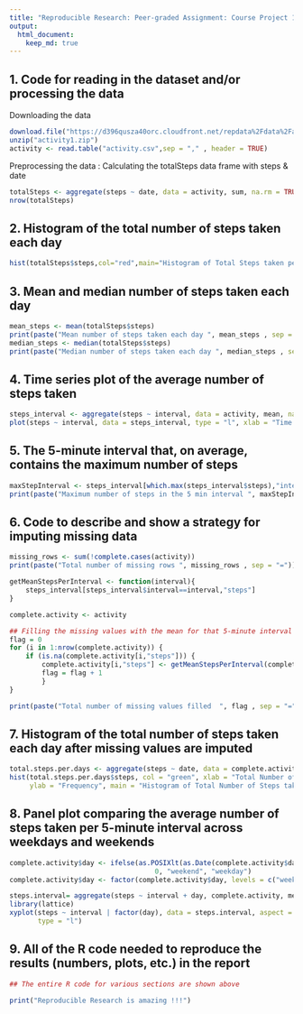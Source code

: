 ```yaml
---
title: "Reproducible Research: Peer-graded Assignment: Course Project 1 : Swastik Patel"
output: 
  html_document:
    keep_md: true
---
```



## 1. Code for reading in the dataset and/or processing the data

Downloading the data
```R
download.file("https://d396qusza40orc.cloudfront.net/repdata%2Fdata%2Factivity.zip",destfile = "activity1.zip")
unzip("activity1.zip")
activity <- read.table("activity.csv",sep = "," , header = TRUE)

```

Preprocessing the data : Calculating the totalSteps data frame with steps & date
```R
totalSteps <- aggregate(steps ~ date, data = activity, sum, na.rm = TRUE)
nrow(totalSteps)
```

## 2. Histogram of the total number of steps taken each day
```R
hist(totalSteps$steps,col="red",main="Histogram of Total Steps taken per day",xlab="Total Steps taken per day",cex.axis=1,cex.lab = 1)
```

## 3. Mean and median number of steps taken each day
```R
mean_steps <- mean(totalSteps$steps)
print(paste("Mean number of steps taken each day ", mean_steps , sep = "="))
median_steps <- median(totalSteps$steps)
print(paste("Median number of steps taken each day ", median_steps , sep = "="))
```


## 4. Time series plot of the average number of steps taken
```R
steps_interval <- aggregate(steps ~ interval, data = activity, mean, na.rm = TRUE)
plot(steps ~ interval, data = steps_interval, type = "l", xlab = "Time Intervals (5-minute)", ylab = "Mean number of steps taken (all Days)", main = "Average number of steps Taken at 5 minute Intervals",  col = "blue")
```

## 5. The 5-minute interval that, on average, contains the maximum number of steps
```R
maxStepInterval <- steps_interval[which.max(steps_interval$steps),"interval"]
print(paste("Maximum number of steps in the 5 min interval ", maxStepInterval , sep = "="))
```

## 6. Code to describe and show a strategy for imputing missing data
```R
missing_rows <- sum(!complete.cases(activity))
print(paste("Total number of missing rows ", missing_rows , sep = "="))

getMeanStepsPerInterval <- function(interval){
    steps_interval[steps_interval$interval==interval,"steps"]
}

complete.activity <- activity

## Filling the missing values with the mean for that 5-minute interval
flag = 0
for (i in 1:nrow(complete.activity)) {
    if (is.na(complete.activity[i,"steps"])) {
        complete.activity[i,"steps"] <- getMeanStepsPerInterval(complete.activity[i,"interval"])
        flag = flag + 1
        }
}

print(paste("Total number of missing values filled  ", flag , sep = "="))
```

## 7. Histogram of the total number of steps taken each day after missing values are imputed
```R
total.steps.per.days <- aggregate(steps ~ date, data = complete.activity, sum)
hist(total.steps.per.days$steps, col = "green", xlab = "Total Number of Steps", 
     ylab = "Frequency", main = "Histogram of Total Number of Steps taken each Day")
```

## 8. Panel plot comparing the average number of steps taken per 5-minute interval across weekdays and weekends
```R
complete.activity$day <- ifelse(as.POSIXlt(as.Date(complete.activity$date))$wday%%6 == 
                                    0, "weekend", "weekday")
complete.activity$day <- factor(complete.activity$day, levels = c("weekday", "weekend"))

steps.interval= aggregate(steps ~ interval + day, complete.activity, mean)
library(lattice)
xyplot(steps ~ interval | factor(day), data = steps.interval, aspect = 1/2, 
       type = "l")
```

## 9. All of the R code needed to reproduce the results (numbers, plots, etc.) in the report
```R
## The entire R code for various sections are shown above

print("Reproducible Research is amazing !!!")

```